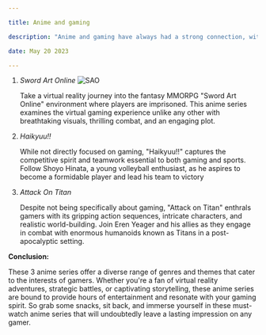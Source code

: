 ```yaml
---

title: Anime and gaming

description: "Anime and gaming have always had a strong connection, with many anime series drawing inspiration from video games and vice versa. "

date: May 20 2023

---
```


1. *Sword Art Online* ![SAO](./download.jpg)

    Take a virtual reality journey into the fantasy MMORPG "Sword Art Online" environment where players are imprisoned. This anime series examines the virtual gaming experience unlike any other with breathtaking visuals, thrilling combat, and an engaging plot.

2. *Haikyuu!!*

    While not directly focused on gaming, "Haikyuu!!" captures the competitive spirit and teamwork essential to both gaming and sports. Follow Shoyo Hinata, a young volleyball enthusiast, as he aspires to become a formidable player and lead his team to victory

3. *Attack On Titan* 

    Despite not being specifically about gaming, "Attack on Titan" enthrals gamers with its gripping action sequences, intricate characters, and realistic world-building. Join Eren Yeager and his allies as they engage in combat with enormous humanoids known as Titans in a post-apocalyptic setting.

    

 **Conclusion:**

These 3 anime series offer a diverse range of genres and themes that cater to the interests of gamers. Whether you're a fan of virtual reality adventures, strategic battles, or captivating storytelling, these anime series are bound to provide hours of entertainment and resonate with your gaming spirit. So grab some snacks, sit back, and immerse yourself in these must-watch anime series that will undoubtedly leave a lasting impression on any gamer.
